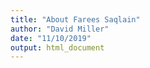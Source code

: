 ```yaml
---
title: "About Farees Saqlain"
author: "David Miller"
date: "11/10/2019"
output: html_document
---
```


